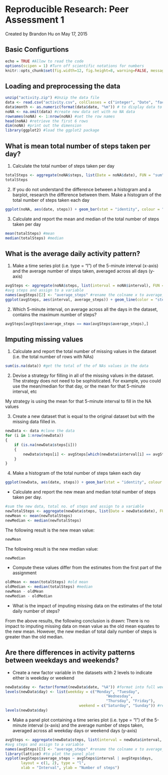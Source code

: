 Reproducible Research: Peer Assessment 1
====================================================
Created by Brandon Hu on May 17, 2015

## Basic Configurtions 
```r
echo = TRUE #Allow to read the code
options(scipen = 1) #Turn off scientific notations for numbers
knitr::opts_chunk$set(fig.width=12, fig.height=8, warning=FALSE, message=FALSE) #Turn off any warning messages and set the figure width and height
```

## Loading and preprocessing the data
```r
unzip("activity.zip") #Unzip the data file
data <- read.csv("activity.csv", colClasses = c("integer", "Date", "factor")) #read the data and cast each column to specific the data type
data$month <- as.numeric(format(data$date, "%m")) # to display data to split into months for ggplot usage later in the code
noNA <- na.omit(data) #create new data set with no NA data 
rownames(noNA) <- 1:nrow(noNA) #set the row names
head(noNA) #retrieve the first 6 rows
dim(noNA) #print out the dimension
library(ggplot2) #load the ggplot2 package
```

## What is mean total number of steps taken per day?
1. Calculate the total number of steps taken per day
```r
totalSteps <- aggregate(noNA$steps, list(Date = noNA$date), FUN = "sum")$x #sum the total no. of steps and assign to a variable
totalSteps
```
2. If you do not understand the difference between a histogram and a barplot, research the difference between them. Make a histogram of the total number of steps taken each day
```r
ggplot(noNA, aes(date, steps)) + geom_bar(stat = "identity", colour = "steelblue", fill = "steelblue", width = 0.7) + facet_grid(. ~ month, scales = "free") + labs(title = "Histogram of Total Number of Steps Taken Each Day", x = "Date", y = "Total number of steps")
```

3. Calculate and report the mean and median of the total number of steps taken per day
```r
mean(totalSteps) #mean
median(totalSteps) #median
```

## What is the average daily activity pattern?
1. Make a time series plot (i.e. type = "l") of the 5-minute interval (x-axis) and the average number of steps taken, averaged across all days (y-axis)
```r
avgSteps <- aggregate(noNA$steps, list(interval = noNA$interval), FUN = "mean")
#avg steps and assign to a variable
names(avgSteps)[2] <- "average_steps" #rename the colname x to average_steps
ggplot(avgSteps, aes(interval, average_steps)) + geom_line(color = "steelblue", size = 0.8) + labs(title = "Time Series Plot of the 5-minute Interval", x = "5-minute intervals", y = "Average Number of Steps Taken")
```

2. Which 5-minute interval, on average across all the days in the dataset, contains the maximum number of steps?
```r
avgSteps[avgSteps$average_steps == max(avgSteps$average_steps),]
```

## Imputing missing values
1. Calculate and report the total number of missing values in the dataset (i.e. the total number of rows with NAs)
```r
sum(is.na(data)) #get the total of the of NAs values in the data
```

2. Devise a strategy for filling in all of the missing values in the dataset. The strategy does not need to be sophisticated. For example, you could use the mean/median for that day, or the mean for that 5-minute interval, etc

My strategy is using the mean for that 5-minute interval to fill in the NA values

3. Create a new dataset that is equal to the original dataset but with the missing data filled in.
```r
newData <- data #clone the data
for (i in 1:nrow(newData)) 
{ 
    if (is.na(newData$steps[i]))
    {
        newData$steps[i] <- avgSteps[which(newData$interval[i] == avgSteps$interval), ]$average_steps
    }
}
```

4. Make a histogram of the total number of steps taken each day 
```r
ggplot(newData, aes(date, steps)) + geom_bar(stat = "identity", colour = "steelblue", fill = "steelblue", width = 0.7) + facet_grid(. ~ month, scales = "free") + labs(title = "Histogram of Total Number of Steps Taken Each Day", x = "Date", y = "Total number of steps")
```

* Calculate and report the new mean and median total number of steps taken per day.
```r
#sum the new data, total no. of steps and assign to a variable
newTotalSteps <- aggregate(newData$steps, list(Date = newData$date), FUN = "sum")$x
newMean <- mean(newTotalSteps)
newMedian <- median(newTotalSteps)
```

The following result is the new mean value:
```r
newMean
```

The following result is the new median value:
```r
newMedian
```

* Compute these values differ from the estimates from the first part of the assignment
```r
oldMean <- mean(totalSteps) #old mean
oldMedian <- median(totalSteps) #median
newMean - oldMean
newMedian - oldMedian
```

* What is the impact of imputing missing data on the estimates of the total daily number of steps?

From the above results, the following conclusion is drawn:
There is no impact to imputing missing data on mean value as the old mean equates to the new mean. However, the new median of total daily number of steps is greater than the old median.

## Are there differences in activity patterns between weekdays and weekends?

* Create a new factor variable in the datasets with 2 levels to indicate either is weekday or weekend
```r
newData$day <- factor(format(newData$date, "%A")) #format into full weekday name in the current locale
levels(newData$day) <- list(weekday = c("Monday", "Tuesday",
                                             "Wednesday", 
                                             "Thursday", "Friday"),
                                 weekend = c("Saturday", "Sunday")) #replace the 'day' column into weekday and weekend instead of showing e.g. Monday.
levels(newData$day)
```

* Make a panel plot containing a time series plot (i.e. type = "l") of the 5-minute interval (x-axis) and the average number of steps taken, averaged across all weekday days or weekend days (y-axis)
```r
avgSteps <- aggregate(newData$steps, list(interval = newData$interval, days = newData$day), FUN = "mean")
#avg steps and assign to a variable
names(avgSteps)[3] <- "average_steps" #rename the colname x to average_steps
library(lattice) #to plot the panel plot
xyplot(avgSteps$average_steps ~ avgSteps$interval | avgSteps$days, 
       layout = c(1, 2), type = "l", 
       xlab = "Interval", ylab = "Number of steps")
```